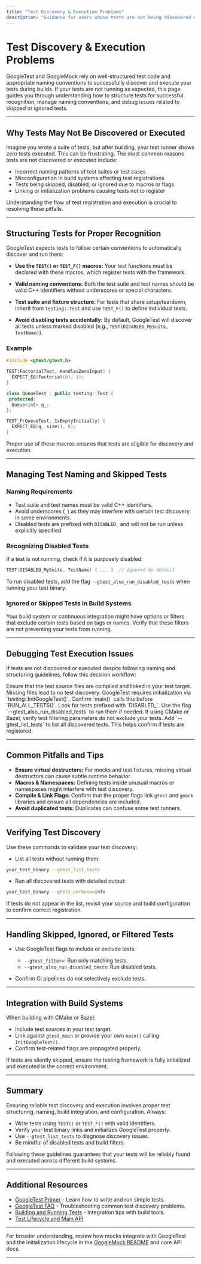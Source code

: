 ```yaml
---
title: "Test Discovery & Execution Problems"
description: "Guidance for users whose tests are not being discovered or executed. Explains ways to structure tests for successful recognition, manage test naming, and debug issues related to skipped or ignored tests—ensuring reliable test runs across different build systems."
---
```


# Test Discovery & Execution Problems

GoogleTest and GoogleMock rely on well-structured test code and appropriate naming conventions to successfully discover and execute your tests during builds. If your tests are not running as expected, this page guides you through understanding how to structure tests for successful recognition, manage naming conventions, and debug issues related to skipped or ignored tests.

---

## Why Tests May Not Be Discovered or Executed

Imagine you wrote a suite of tests, but after building, your test runner shows zero tests executed. This can be frustrating. The most common reasons tests are not discovered or executed include:

- Incorrect naming patterns of test suites or test cases
- Misconfiguration in build systems affecting test registrations
- Tests being skipped, disabled, or ignored due to macros or flags
- Linking or initialization problems causing tests not to register

Understanding the flow of test registration and execution is crucial to resolving these pitfalls.

---

## Structuring Tests for Proper Recognition

GoogleTest expects tests to follow certain conventions to automatically discover and run them:

- **Use the `TEST()` or `TEST_F()` macros:** Your test functions must be declared with these macros, which register tests with the framework.

- **Valid naming conventions:** Both the test suite and test names should be valid C++ identifiers without underscores or special characters.

- **Test suite and fixture structure:** For tests that share setup/teardown, inherit from `testing::Test` and use `TEST_F()` to define individual tests.

- **Avoid disabling tests accidentally:** By default, GoogleTest will discover all tests unless marked disabled (e.g., `TEST(DISABLED_MySuite, TestName)`).

### Example

```cpp
#include <gtest/gtest.h>

TEST(FactorialTest, HandlesZeroInput) {
  EXPECT_EQ(Factorial(0), 1);
}

class QueueTest : public testing::Test {
 protected:
  Queue<int> q_;
};

TEST_F(QueueTest, IsEmptyInitially) {
  EXPECT_EQ(q_.size(), 0);
}
```

Proper use of these macros ensures that tests are eligible for discovery and execution.

---

## Managing Test Naming and Skipped Tests

### Naming Requirements
- Test suite and test names must be valid C++ identifiers.
- Avoid underscores (`_`) as they may interfere with certain test discovery in some environments.
- Disabled tests are prefixed with `DISABLED_` and will not be run unless explicitly specified.

### Recognizing Disabled Tests
If a test is not running, check if it is purposely disabled:

```cpp
TEST(DISABLED_MySuite, TestName) { ... }  // Ignored by default
```

To run disabled tests, add the flag `--gtest_also_run_disabled_tests` when running your test binary.

### Ignored or Skipped Tests in Build Systems
Your build system or continuous integration might have options or filters that exclude certain tests based on tags or names. Verify that these filters are not preventing your tests from running.

---

## Debugging Test Execution Issues

If tests are not discovered or executed despite following naming and structuring guidelines, follow this decision workflow:

<Steps>
<Step title="Verify Test Registration">
Ensure that the test source files are compiled and linked in your test target. Missing files lead to no test discovery.
</Step>
<Step title="Check `main()` Initialization">
GoogleTest requires initialization via `testing::InitGoogleTest()`. Confirm `main()` calls this before `RUN_ALL_TESTS()`.
</Step>
<Step title="Check for Disabled Tests">
Look for tests prefixed with `DISABLED_`. Use the flag `--gtest_also_run_disabled_tests` to run them if needed.
</Step>
<Step title="Inspect Build System Filters">
If using CMake or Bazel, verify test filtering parameters do not exclude your tests.
</Step>
<Step title="Run With Verbose Logging">
Add `--gtest_list_tests` to list all discovered tests. This helps confirm if tests are registered.
</Step>
</Steps>

---

## Common Pitfalls and Tips

- **Ensure virtual destructors:** For mocks and test fixtures, missing virtual destructors can cause subtle runtime behavior.
- **Macros & Namespaces:** Defining tests inside unusual macros or namespaces might interfere with test discovery.
- **Compile & Link Flags:** Confirm that the proper flags link `gtest` and `gmock` libraries and ensure all dependencies are included.
- **Avoid duplicated tests:** Duplicates can confuse some test runners.

---

## Verifying Test Discovery

Use these commands to validate your test discovery:

- List all tests without running them:

```bash
your_test_binary --gtest_list_tests
```

- Run all discovered tests with detailed output:

```bash
your_test_binary --gtest_verbose=info
```

If tests do not appear in the list, revisit your source and build configuration to confirm correct registration.

---

## Handling Skipped, Ignored, or Filtered Tests

- Use GoogleTest flags to include or exclude tests:

  - `--gtest_filter=`: Run only matching tests.
  - `--gtest_also_run_disabled_tests`: Run disabled tests.

- Confirm CI pipelines do not selectively exclude tests.

---

## Integration with Build Systems

When building with CMake or Bazel:

- Include test sources in your test target.
- Link against `gtest_main` or provide your own `main()` calling `InitGoogleTest()`.
- Confirm test-related flags are propagated properly.

If tests are silently skipped, ensure the testing framework is fully initialized and executed in the correct environment.

---

## Summary

Ensuring reliable test discovery and execution involves proper test structuring, naming, build integration, and configuration. Always:

- Write tests using `TEST()` or `TEST_F()` with valid identifiers.
- Verify your test binary links and initializes GoogleTest properly.
- Use `--gtest_list_tests` to diagnose discovery issues.
- Be mindful of disabled tests and build filters.

Following these guidelines guarantees that your tests will be reliably found and executed across different build systems.

---

## Additional Resources

- [GoogleTest Primer](https://google.github.io/googletest/primer.html) - Learn how to write and run simple tests.
- [GoogleTest FAQ](https://google.github.io/googletest/faq.html#test-discovery) - Troubleshooting common test discovery problems.
- [Building and Running Tests](https://google.github.io/googletest/advanced.html#building-and-running-tests) - Integration tips with build tools.
- [Test Lifecycle and Main API](https://google.github.io/googletest/api-reference/core-concepts.html#test-lifecycle-and-main-entry-points)

---

For broader understanding, review how mocks integrate with GoogleTest and the initialization lifecycle in the [GoogleMock README](https://google.github.io/googletest/gmock_for_dummies.html) and core API docs.

---
